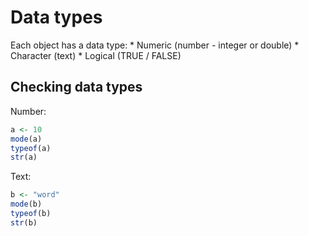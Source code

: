 # Data types

Each object has a data type:
  * Numeric (number - integer or double)
  * Character (text)
  * Logical (TRUE / FALSE)

## Checking data types

Number:
```r
a <- 10
mode(a)
typeof(a)
str(a)
```

Text:
```r
b <- "word"
mode(b)
typeof(b)
str(b)
```

